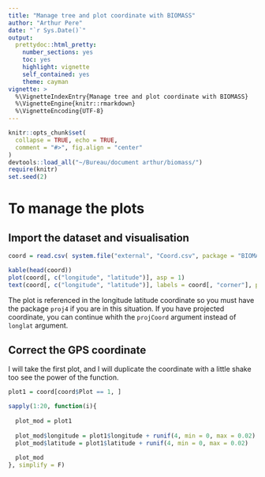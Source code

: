 ```yaml
---
title: "Manage tree and plot coordinate with BIOMASS"
author: "Arthur Pere"
date: "`r Sys.Date()`"
output: 
  prettydoc::html_pretty: 
    number_sections: yes
    toc: yes
    highlight: vignette
    self_contained: yes
    theme: cayman
vignette: >
  %\VignetteIndexEntry{Manage tree and plot coordinate with BIOMASS}
  %\VignetteEngine{knitr::rmarkdown}
  %\VignetteEncoding{UTF-8}
---
```


```r
knitr::opts_chunk$set(
  collapse = TRUE, echo = TRUE,
  comment = "#>", fig.align = "center"
)
devtools::load_all("~/Bureau/document arthur/biomass/")
require(knitr)
set.seed(2)
```


# To manage the plots
## Import the dataset and visualisation
```r
coord = read.csv( system.file("external", "Coord.csv", package = "BIOMASS", mustWork = T ))

kable(head(coord))
plot(coord[, c("longitude", "latitude")], asp = 1)
text(coord[, c("longitude", "latitude")], labels = coord[, "corner"], pos = 2, offset = 0.2 )
```
The plot is referenced in the longitude latitude coordinate so you must have the package `proj4` if you are in this situation. If you have projected coordinate, you can continue whith the `projCoord` argument instead of `longlat` argument.



## Correct the GPS coordinate
I will take the first plot, and I will duplicate the coordinate with a little shake too see the power of the function.
```r
plot1 = coord[coord$Plot == 1, ]

sapply(1:20, function(i){
  
  plot_mod = plot1
  
  plot_mod$longitude = plot1$longitude + runif(4, min = 0, max = 0.02)
  plot_mod$latitude = plot1$latitude + runif(4, min = 0, max = 0.02)
  
  plot_mod
}, simplify = F)



```


